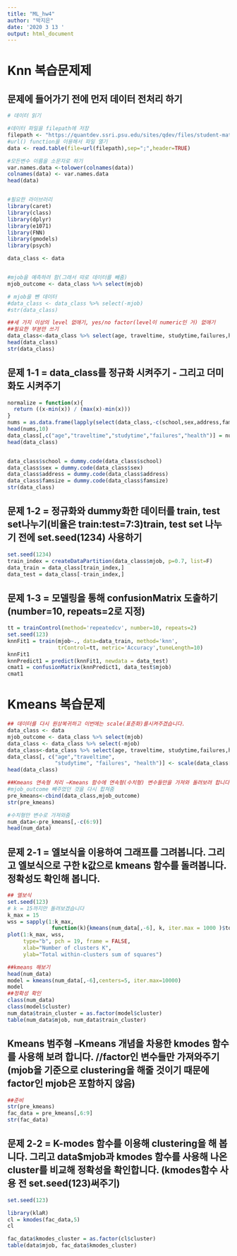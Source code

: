 ```yaml
---
title: "ML_hw4"
author: "박지은"
date: '2020 3 13 '
output: html_document
---
```

# Knn 복습문제제
## 문제에 들어가기 전에 먼저 데이터 전처리 하기
```r
# 데이터 읽기

#데이터 파일을 filepath에 저장
filepath <- "https://quantdev.ssri.psu.edu/sites/qdev/files/student-mat.csv"
#url() function을 이용해서 파일 열기
data <- read.table(file=url(filepath),sep=";",header=TRUE)

#모든변수 이름을 소문자로 하기
var.names.data <-tolower(colnames(data))
colnames(data) <- var.names.data
head(data)


#필요한 라이브러리
library(caret)
library(class)
library(dplyr)
library(e1071)
library(FNN) 
library(gmodels) 
library(psych)

data_class <- data


#mjob을 예측하려 함(그래서 따로 데이터를 빼줌)
mjob_outcome <- data_class %>% select(mjob)

# mjob을 뺀 데이터
#data_class <- data_class %>% select(-mjob)
#str(data_class)

##세 가지 이상의 level 없애기, yes/no factor(level이 numeric인 거) 없애기
##필요한 부분만 쓰기
data_class<-data_class %>% select(age, traveltime, studytime,failures,health,school,sex,address,famsize,mjob)
head(data_class)
str(data_class)
```

## 문제 1-1 = data_class를 정규화 시켜주기 - 그리고 더미화도 시켜주기
```r
normalize = function(x){
  return ((x-min(x)) / (max(x)-min(x)))
}
nums = as.data.frame(lapply(select(data_class,-c(school,sex,address,famsize,mjob)),normalize))
head(nums,10)
data_class[,c("age","traveltime","studytime","failures","health")] = nums
head(data_class)


data_class$school = dummy.code(data_class$school)
data_class$sex = dummy.code(data_class$sex)
data_class$address = dummy.code(data_class$address)
data_class$famsize = dummy.code(data_class$famsize)
str(data_class)
```
## 문제 1-2 = 정규화와 dummy화한 데이터를 train, test set나누기(비율은 train:test=7:3)train, test set 나누기 전에 set.seed(1234) 사용하기
```r
set.seed(1234)
train_index = createDataPartition(data_class$mjob, p=0.7, list=F)
data_train = data_class[train_index,]
data_test = data_class[-train_index,]
```

## 문제 1-3 = 모델링을 통해 confusionMatrix 도출하기 (number=10, repeats=2로 지정)
```r
tt = trainControl(method='repeatedcv', number=10, repeats=2)
set.seed(123)
knnFit1 = train(mjob~., data=data_train, method='knn',
                trControl=tt, metric='Accuracy',tuneLength=10)
knnFit1
knnPredict1 = predict(knnFit1, newdata = data_test)
cmat1 = confusionMatrix(knnPredict1, data_test$mjob)
cmat1

```

# Kmeans 복습문제
```r
## 데이터를 다시 원상복귀하고 이번에는 scale(표준화)를시켜주겠습니다.
data_class <- data
mjob_outcome <- data_class %>% select(mjob)
data_class <- data_class %>% select(-mjob)
data_class<-data_class %>% select(age, traveltime, studytime,failures,health,school,sex,address,famsize)
data_class[, c("age","traveltime", 
               "studytime", "failures", "health")] <- scale(data_class[, c("age", "traveltime", "studytime", "failures", "health")])
head(data_class)

##Kmeans 연속형 처리 –Kmeans 함수에 연속형(수치형) 변수들만을 가져와 돌려보려 합니다. mjob을 기준으로 나누어 보려 합니다. (아직 문제 아님, 문제 소개입니다)
#mjob_outcome 빼주었던 것을 다시 합쳐줌
pre_kmeans<-cbind(data_class,mjob_outcome)
str(pre_kmeans)

#수치형만 변수로 가져와줌
num_data<-pre_kmeans[,-c(6:9)]
head(num_data)

```
## 문제 2-1 = 엘보식을 이용하여 그래프를 그려봅니다. 그리고 엘보식으로 구한 k값으로 kmeans 함수를 돌려봅니다. 정확성도 확인해 봅니다.
```r
## 엘보식
set.seed(123)
# k = 15까지만 돌려보겠습니다
k_max = 15
wss = sapply(1:k_max, 
              function(k){kmeans(num_data[,-6], k, iter.max = 1000 )$tot.withinss})
plot(1:k_max, wss,
     type="b", pch = 19, frame = FALSE, 
     xlab="Number of clusters K",
     ylab="Total within-clusters sum of squares")

##kmeans 해보기
head(num_data)
model = kmeans(num_data[,-6],centers=5, iter.max=10000)
model
##정확성 확인 
class(num_data)
class(model$cluster)
num_data$train_cluster = as.factor(model$cluster)
table(num_data$mjob, num_data$train_cluster)
```
## Kmeans 범주형 –Kmeans 개념을 차용한 kmodes 함수를 사용해 보려 합니다. //factor인 변수들만 가져와주기(mjob을 기준으로 clustering을 해줄 것이기 때문에 factor인 mjob은 포함하지 않음)
```r
##준비
str(pre_kmeans)
fac_data = pre_kmeans[,6:9]
str(fac_data)
```

## 문제 2-2 = K-modes 함수를 이용해 clustering을 해 봅니다. 그리고 data$mjob과 kmodes 함수를 사용해 나온 cluster를 비교해 정확성을 확인합니다. (kmodes함수 사용 전 set.seed(123)써주기)
```r
set.seed(123)

library(klaR)
cl = kmodes(fac_data,5)
cl

fac_data$kmodes_cluster = as.factor(cl$cluster)
table(data$mjob, fac_data$kmodes_cluster)
```